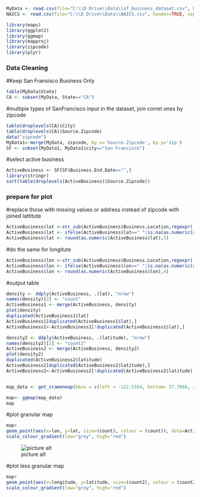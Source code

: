 
```{r read in data}
MyData <- read.csv(file="C:\\D Drive\\Data\\sf_business_dataset.csv", header=TRUE, sep=",")
NAICS <- read.csv(file="C:\\D Drive\\Data\\NAICS.csv", header=TRUE, sep=",")
```


```{r Load Library}
library(maps)
library(ggplot2)
library(ggmap)
library(mapproj)
library(zipcode)
library(plyr)
```

### Data Cleaning ###
#Keep San Fransisco Business Only
```{r}
table(MyData$State)
CA <- subset(MyData, State=="CA")
```

#multiple types of SanFrancisco input in the dataset, join corret ones by zipcode
```{r}
table(droplevels(CA)$City)
table(droplevels(CA)$Source.Zipcode)
data("zipcode")
MyData1<-merge(MyData, zipcode, by.x='Source.Zipcode', by.y='zip')
SF <- subset(MyData1, MyData1$city=="San Francisco")
```

#select active business
```{r}
ActiveBusiness <- SF[SF$Business.End.Date=="",]
library(stringr)
sort(table(droplevels(ActiveBusiness)$Source.Zipcode))
```


### prepare for plot ###
#replace those with missing values or address instead of zipcode with joined lattitute
```{r}
ActiveBusiness$lat <-str_sub(ActiveBusiness$Business.Location,regexpr('\\(', ActiveBusiness$Business.Location, FALSE)+1,regexpr(', -', ActiveBusiness$Business.Location, FALSE)-1)
ActiveBusiness$lat <- ifelse(ActiveBusiness$lat==" "|is.na(as.numeric(as.character(ActiveBusiness$lat))),ActiveBusiness$latitude,ActiveBusiness$lat)
ActiveBusiness$lat <- round(as.numeric(ActiveBusiness$lat),5)
```

#do the same for longitute
```{r}
ActiveBusiness$lon <-str_sub(ActiveBusiness$Business.Location,regexpr(', -', ActiveBusiness$Business.Location, TRUE)+2,regexpr('\\)', ActiveBusiness$Business.Location, TRUE)-1)
ActiveBusiness$lon <- ifelse(ActiveBusiness$lon==" "|is.na(as.numeric(as.character(ActiveBusiness$lon))),ActiveBusiness$longitude,ActiveBusiness$lon)
ActiveBusiness$lon <- round(as.numeric(ActiveBusiness$lon),4)
```

#output table
```{r}
density <- ddply(ActiveBusiness, .(lat), "nrow")
names(density)[2] <- "count"
ActiveBusiness1 <- merge(ActiveBusiness, density)
plot(density)
duplicated(ActiveBusiness1$lat)
ActiveBusiness1[duplicated(ActiveBusiness1$lat),]
ActiveBusiness1<-ActiveBusiness1[!duplicated(ActiveBusiness1$lat),]

density2 <- ddply(ActiveBusiness, .(latitude), "nrow")
names(density2)[2] <- "count2"
ActiveBusiness2 <- merge(ActiveBusiness, density2)
plot(density2)
duplicated(ActiveBusiness2$latitude)
ActiveBusiness2[duplicated(ActiveBusiness2$latitude),]
ActiveBusiness2<-ActiveBusiness2[!duplicated(ActiveBusiness2$latitude),]


map_data <- get_stamenmap(bbox = c(left = -122.5164, bottom= 37.7066, right = -122.3554, top=37.8103), maptype = c("toner-lite"), zoom=13)

map<- ggmap(map_data)
map
```

#plot granular map
```{r plot1}
map+
geom_point(aes(x=lon, y=lat, size=(count), colour = (count)), data=ActiveBusiness1, alpha=.5)+
scale_colour_gradient(low="grey", high="red")
```
![picture alt]()

#plot less granular map
```{r plot2}
map+
geom_point(aes(x=longitude, y=latitude, size=(count2), colour = (count2)), data=ActiveBusiness2, alpha=.5) +
scale_colour_gradient(low="grey", high="red") 
```
